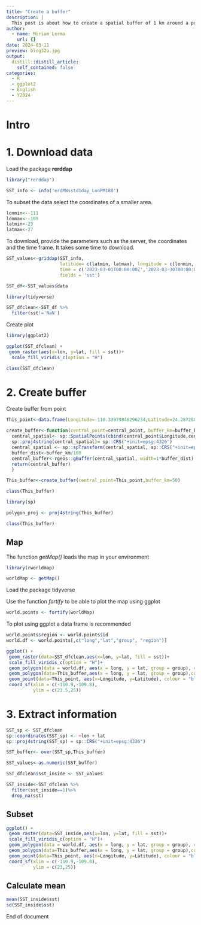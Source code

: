 ```yaml
---
title: "Create a buffer"
description: |
  This post is about how to create a spatial buffer of 1 km around a point.
author:
  - name: Miriam Lerma
    url: {}
date: 2024-03-11
preview: blog32a.jpg
output:
  distill::distill_article:
    self_contained: false
categories:
  - R
  - ggplot2
  - English
  - Y2024
---
```



# Intro

# 1. Download data

Load the package **rerddap**

```r
library("rerddap")
```

```r
SST_info <- info('erdMWsstd1day_LonPM180')
```

To subset the data select the coordinates of a smaller area. 

```r
lonmin<--111
lonmax<--109
latmin<-23
latmax<-27
```

To download, provide the parameters such as the server, the coordinates and the time frame. It takes some time to download.

```r
SST_values<-griddap(SST_info, 
                    latitude= c(latmin, latmax), longitude = c(lonmin, lonmax), 
                    time = c('2023-03-01T00:00:00Z','2023-03-30T00:00:00Z'), 
                    fields = 'sst')
```

```r
SST_df<-SST_values$data
```

```r
library(tidyverse)
```

```r
SST_dfclean<-SST_df %>%
  filter(sst!='NaN')
```

Create plot

```r
library(ggplot2)
```

```r
ggplot(SST_dfclean) +
 geom_raster(aes(x=lon, y=lat, fill = sst))+ 
  scale_fill_viridis_c(option = "H")
```


```r
class(SST_dfclean)
```

# 2. Create buffer

Create buffer from point

```r
This_point<-data.frame(Longitude=-110.33979846296234,Latitude=24.28728834326802)
```

```r
create_buffer<-function(central_point=central_point, buffer_km=buffer_km){
  central_spatial<- sp::SpatialPoints(cbind(central_point$Longitude,central_point$Latitude)) 
  sp::proj4string(central_spatial)= sp::CRS("+init=epsg:4326") 
  central_spatial <- sp::spTransform(central_spatial, sp::CRS("+init=epsg:4326"))
  buffer_dist<-buffer_km/100
  central_buffer<-rgeos::gBuffer(central_spatial, width=1*buffer_dist)
  return(central_buffer)
  }
```

```r
This_buffer<-create_buffer(central_point=This_point,buffer_km=50)
```

```r
class(This_buffer)
```
```r
library(sp)
```

```r
polygon_proj <- proj4string(This_buffer)
```

```r
class(This_buffer)
```

## Map

The function *getMap()* loads the map in your environment

```r
library(rworldmap)
```

```r
worldMap <- getMap()
```

Load the package tidyverse

Use the function *fortify* to be able to plot the map using ggplot

```r
world.points <- fortify(worldMap)
```

To plot using ggplot a data frame is recommended

```r
world.points$region <- world.points$id
world.df <- world.points[,c("long","lat","group", "region")]
```

```r
ggplot() +
 geom_raster(data=SST_dfclean,aes(x=lon, y=lat, fill = sst))+ 
 scale_fill_viridis_c(option = "H")+
 geom_polygon(data = world.df, aes(x = long, y = lat, group = group), colour = '#403d39', fill = "transparent") +
 geom_polygon(data=This_buffer,aes(x = long, y = lat, group = group),colour='red', fill='transparent')+
 geom_point(data=This_point, aes(x=Longitude, y=Latitude), colour = "black", size = 4)+
 coord_sf(xlim = c(-110.9,-109.8), 
          ylim = c(23.5,25))
```


# 3. Extract information

```r
SST_sp <- SST_dfclean
sp::coordinates(SST_sp) <- ~lon + lat
sp::proj4string(SST_sp) = sp::CRS("+init=epsg:4326")
```

```r
SST_buffer<- over(SST_sp,This_buffer)
```

```r
SST_values<-as.numeric(SST_buffer)
```

```r
SST_dfclean$sst_inside <- SST_values
```

```r
SST_inside<-SST_dfclean %>%
  filter(sst_inside==1)%>%
  drop_na(sst)
```


## Subset

```r
ggplot() +
 geom_raster(data=SST_inside,aes(x=lon, y=lat, fill = sst))+ 
 scale_fill_viridis_c(option = "H")+
 geom_polygon(data = world.df, aes(x = long, y = lat, group = group), colour = '#403d39', fill = "transparent") +
 geom_polygon(data=This_buffer,aes(x = long, y = lat, group = group),colour='red', fill='transparent')+
 geom_point(data=This_point, aes(x=Longitude, y=Latitude), colour = "black", size = 4)+
 coord_sf(xlim = c(-110.9,-109.8), 
          ylim = c(23,25))
```

## Calculate mean

```r
mean(SST_inside$sst)
sd(SST_inside$sst)
```


End of document